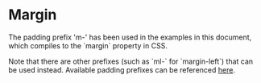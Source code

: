 
<Meta of={Examples} />

# Margin

<Description />

<Unstyled>
  <Card variant="informative" classNameOverride="w-fit mb-24">
    <div className="font-family-paragraph p-24">
      <p>
        The padding prefix &apos;m-&apos; has been used in the examples in this
        document, which compiles to the `margin` property in CSS.
      </p>
      <p>
        Note that there are other prefixes (such as `ml-` for `margin-left`)
        that can be used instead. Available padding prefixes can be referenced
        <a href="https://tailwindcss.com/docs/margin#basic-usage">here</a>.
      </p>
    </div>
  </Card>
</Unstyled>

<Story of={Examples.Margin} />
